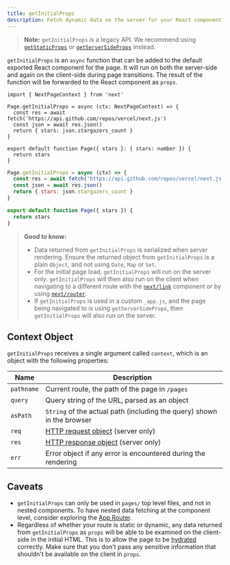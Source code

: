 ```yaml
---
title: getInitialProps
description: Fetch dynamic data on the server for your React component with getInitialProps.
---
```


> **Note:** `getInitialProps` is a legacy API. We recommend using [`getStaticProps`](/docs/pages/building-your-application/data-fetching/get-static-props) or [`getServerSideProps`](/docs/pages/building-your-application/data-fetching/get-server-side-props) instead.

`getInitialProps` is an `async` function that can be added to the default exported React component for the page. It will run on both the server-side and again on the client-side during page transitions. The result of the function will be forwarded to the React component as `props`.

```tsx filename="pages/index.tsx" switcher
import { NextPageContext } from 'next'

Page.getInitialProps = async (ctx: NextPageContext) => {
  const res = await fetch('https://api.github.com/repos/vercel/next.js')
  const json = await res.json()
  return { stars: json.stargazers_count }
}

export default function Page({ stars }: { stars: number }) {
  return stars
}
```

```jsx filename="pages/index.jsx" switcher
Page.getInitialProps = async (ctx) => {
  const res = await fetch('https://api.github.com/repos/vercel/next.js')
  const json = await res.json()
  return { stars: json.stargazers_count }
}

export default function Page({ stars }) {
  return stars
}
```

> **Good to know:**
>
> - Data returned from `getInitialProps` is serialized when server rendering. Ensure the returned object from `getInitialProps` is a plain `Object`, and not using `Date`, `Map` or `Set`.
> - For the initial page load, `getInitialProps` will run on the server only. `getInitialProps` will then also run on the client when navigating to a different route with the [`next/link`](/docs/pages/api-reference/components/link) component or by using [`next/router`](/docs/pages/api-reference/functions/use-router).
> - If `getInitialProps` is used in a custom `_app.js`, and the page being navigated to is using `getServerSideProps`, then `getInitialProps` will also run on the server.

## Context Object

`getInitialProps` receives a single argument called `context`, which is an object with the following properties:

| Name       | Description                                                                                           |
| ---------- | ----------------------------------------------------------------------------------------------------- |
| `pathname` | Current route, the path of the page in `/pages`                                                       |
| `query`    | Query string of the URL, parsed as an object                                                          |
| `asPath`   | `String` of the actual path (including the query) shown in the browser                                |
| `req`      | [HTTP request object](https://nodejs.org/api/http.html#http_class_http_incomingmessage) (server only) |
| `res`      | [HTTP response object](https://nodejs.org/api/http.html#http_class_http_serverresponse) (server only) |
| `err`      | Error object if any error is encountered during the rendering                                         |

## Caveats

- `getInitialProps` can only be used in `pages/` top level files, and not in nested components. To have nested data fetching at the component level, consider exploring the [App Router](/docs/app/building-your-application/data-fetching).
- Regardless of whether your route is static or dynamic, any data returned from `getInitialProps` as `props` will be able to be examined on the client-side in the initial HTML. This is to allow the page to be [hydrated](https://react.dev/reference/react-dom/hydrate) correctly. Make sure that you don't pass any sensitive information that shouldn't be available on the client in `props`.
